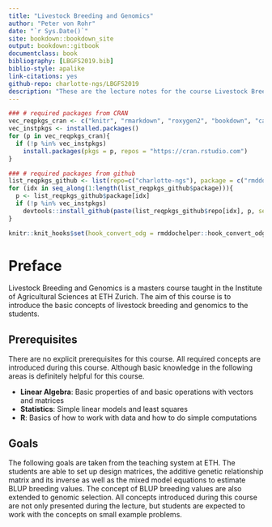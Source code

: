 ```yaml
--- 
title: "Livestock Breeding and Genomics"
author: "Peter von Rohr"
date: "`r Sys.Date()`"
site: bookdown::bookdown_site
output: bookdown::gitbook
documentclass: book
bibliography: [LBGFS2019.bib]
biblio-style: apalike
link-citations: yes
github-repo: charlotte-ngs/LBGFS2019
description: "These are the lecture notes for the course Livestock Breeding and Genomics. This course is taught during the fall semester 2019 at ETH Zurich."
---
```


```r
### # required packages from CRAN
vec_reqpkgs_cran <- c("knitr", "rmarkdown", "roxygen2", "bookdown", "caTools", "citr", "devtools", "kableExtra")
vec_instpkgs <- installed.packages()
for (p in vec_reqpkgs_cran){
  if (!p %in% vec_instpkgs)
    install.packages(pkgs = p, repos = "https://cran.rstudio.com")
}

### # required packages from github
list_reqpkgs_github <- list(repo=c("charlotte-ngs"), package = c("rmddochelper"))
for (idx in seq_along(1:length(list_reqpkgs_github$package))){
  p <- list_reqpkgs_github$package[idx]
  if (!p %in% vec_instpkgs)
    devtools::install_github(paste(list_reqpkgs_github$repo[idx], p, sep = "/"))
}
```

```r
knitr::knit_hooks$set(hook_convert_odg = rmddochelper::hook_convert_odg)
```

# Preface {-}
Livestock Breeding and Genomics is a masters course taught in the Institute of Agricultural Sciences at ETH Zurich. The aim of this course is to introduce the basic concepts of livestock breeding and genomics to the students. 

## Prerequisites {-}
There are no explicit prerequisites for this course. All required concepts are introduced during this course. Although basic knowledge in the following areas is definitely helpful for this course. 

* __Linear Algebra__: Basic properties of and basic operations with vectors and matrices
* __Statistics__: Simple linear models and least squares
* __R__: Basics of how to work with data and how to do simple computations 

## Goals {-}
The following goals are taken from the teaching system at ETH. The students are able to set up design matrices, the additive genetic relationship matrix and its inverse as well as the mixed model equations to estimate BLUP breeding values. The concept of BLUP breeding values are also extended to genomic selection. All concepts introduced during this course are not only presented during the lecture, but students are expected to work with the concepts on small example problems.


